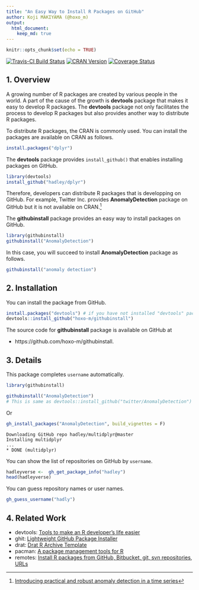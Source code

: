 ```yaml
---
title: "An Easy Way to Install R Packages on GitHub"
author: Koji MAKIYAMA (@hoxo_m)
output: 
  html_document:
    keep_md: true
---
```


```r
knitr::opts_chunk$set(echo = TRUE)
```

[![Travis-CI Build Status](https://travis-ci.org/hoxo-m/githubinstall.svg?branch=master)](https://travis-ci.org/hoxo-m/githubinstall)
[![CRAN Version](http://www.r-pkg.org/badges/version/githubinstall)](http://cran.rstudio.com/web/packages/githubinstall)
[![Coverage Status](https://coveralls.io/repos/github/hoxo-m/githubinstall/badge.svg?branch=master)](https://coveralls.io/github/hoxo-m/githubinstall?branch=master)

## 1. Overview

A growing number of R packages are created by various people in the world.
A part of the cause of the growth is **devtools** package that makes it easy to develop R packages.
The **devtools** package not only facilitates the process to develop R packages but also provides another way to distribute R packages.

To distribute R packages, the CRAN is commonly used.
You can install the packages are available on CRAN as follows.

```r
install.packages("dplyr")
```

The **devtools** package provides `install_github()` that enables installing packages on GitHub.

```r
library(devtools)
install_github("hadley/dplyr")
```

Therefore, developers can distribute R packages that is developping on GitHub.
For example, Twitter Inc. provides **AnomalyDetection** package on GitHub but it is not available on CRAN.[^1]

[^1]:[Introducing practical and robust anomaly detection in a time series](https://blog.twitter.com/2015/introducing-practical-and-robust-anomaly-detection-in-a-time-series)

The **githubinstall** package provides an easy way to install packages on GitHub.

```r
library(githubinstall)
githubinstall("AnomalyDetection")
```

In this case, you will succeed to install **AnomalyDetection** package as follows.

```r
githubinstall("anomaly detection")
```

## 2. Installation

You can install the package from GitHub.

```r
install.packages("devtools") # if you have not installed "devtools" package
devtools::install_github("hoxo-m/githubinstall")
```

The source code for **githubinstall** package is available on GitHub at

- https://github.com/hoxo-m/githubinstall.

## 3. Details

This package completes `username` automatically.

```r
library(githubinstall)
```

```r
githubinstall("AnomalyDetection")
# This is same as devtools::install_github("twitter/AnomalyDetection")
```

Or

```r
gh_install_packages("AnomalyDetection", build_vignettes = F)
```

```
Downloading GitHub repo hadley/multidplyr@master
Installing multidplyr
...
* DONE (multidplyr)
```

You can show the list of repositories on GitHub by `username`.

```r
hadleyverse <-  gh_get_package_info("hadley")
head(hadleyverse)
```

You can guess repository names or user names.

```r
gh_guess_username("hadly")
```

## 4. Related Work

- devtools: [Tools to make an R developer's life easier](https://github.com/hadley/devtools)
- ghit: [Lightweight GitHub Package Installer](https://github.com/cloudyr/ghit)
- drat: [Drat R Archive Template](https://github.com/eddelbuettel/drat)
- pacman: [A package management tools for R](https://github.com/trinker/pacman)
- remotes: [Install R packages from GitHub, Bitbucket, git, svn repositories, URLs](https://github.com/MangoTheCat/remotes)
